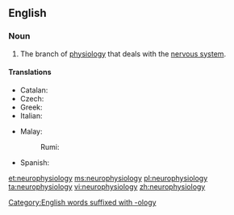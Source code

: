 ==English==
{{wikipedia}}

===Noun===
{{en-noun|-}}

# {{context|physiology|neuroscience|lang=en}} The branch of [[physiology]] that deals with the [[nervous system]].

====Translations====
{{trans-top|branch of physiology that deals with the nervous system}}
* Catalan: {{t|ca|neurofisiologia|f}}
* Czech: {{t|cs|neurofyziologie|f}}
* Greek: {{t+|el|νευροφυσιολογία|f}}
* Italian: {{t+|it|neurofisiologia|f}}
{{trans-mid}}
* Malay:
*: Rumi: {{t+|ms|neurofisiologi}}
* Spanish: {{t|es|neurofisiología|f}}
{{trans-bottom}}
[[Category:English words suffixed with -ology]]

[[et:neurophysiology]]
[[ms:neurophysiology]]
[[pl:neurophysiology]]
[[ta:neurophysiology]]
[[vi:neurophysiology]]
[[zh:neurophysiology]]